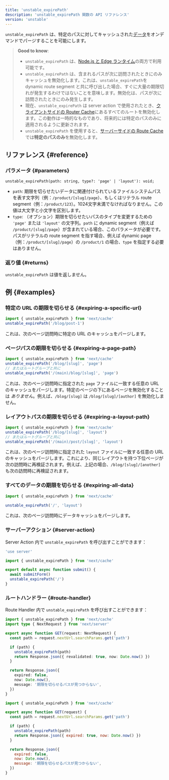 ```yaml
---
title: 'unstable_expirePath'
description: 'unstable_expirePath 関数の API リファレンス'
version: 'unstable'
---
```


`unstable_expirePath` は、特定のパスに対してキャッシュされた[データ](/docs/app/building-your-application/caching)をオンデマンドでパージすることを可能にします。

> **Good to know**:
>
> - `unstable_expirePath` は、[Node.js と Edge ランタイム](/docs/app/building-your-application/rendering/edge-and-nodejs-runtimes)の両方で利用可能です。
> - `unstable_expirePath` は、含まれるパスが次に訪問されたときにのみキャッシュを無効化します。これは、`unstable_expirePath`を dynamic route segment と共に呼び出した場合、すぐに大量の期限切れが発生するわけではないことを意味します。無効化は、パスが次に訪問されたときにのみ発生します。
> - 現在、`unstable_expirePath` は server action で使用されたとき、[クライアントサイドの Router Cache](/docs/app/building-your-application/caching#client-side-router-cache)にあるすべてのルートを無効化します。この動作は一時的なものであり、将来的には特定のパスのみに適用されるように更新されます。
> - `unstable_expirePath` を使用すると、[サーバーサイドの Route Cache](/docs/app/building-your-application/caching#full-route-cache)では**特定のパスのみ**を無効化します。

## リファレンス {#reference}

### パラメータ {#parameters}

```tsx
unstable_expirePath(path: string, type?: 'page' | 'layout'): void;
```

- `path`: 期限を切らせたいデータに関連付けられているファイルシステムパスを表す文字列（例：`/product/[slug]/page`）、もしくはリテラル route segment（例：`/product/123`）。1024文字未満でなければなりません。この値は大文字と小文字を区別します。
- `type`: （オプション）期限を切らせたいパスのタイプを変更するための `'page'` または `'layout'` の文字列。`path` に dynamic segment（例えば `/product/[slug]/page`）が含まれている場合、このパラメータが必要です。パスがリテラルの route segment を指す場合、例えば dynamic page（例：`/product/[slug]/page`）の `/product/1` の場合、`type` を指定する必要はありません。

### 返り値 {#returns}

`unstable_expirePath` は値を返しません。

## 例 {#examples}

### 特定の URL の期限を切らせる {#expiring-a-specific-url}

```ts
import { unstable_expirePath } from 'next/cache'
unstable_expirePath('/blog/post-1')
```

これは、次のページ訪問時に特定の URL のキャッシュをパージします。

### ページパスの期限を切らせる {#expiring-a-page-path}

```ts
import { unstable_expirePath } from 'next/cache'
unstable_expirePath('/blog/[slug]', 'page')
// またはルートグループと共に
unstable_expirePath('/(main)/blog/[slug]', 'page')
```

これは、次のページ訪問時に指定された `page` ファイルに一致する任意の URL のキャッシュをパージします。特定のページの下にあるページを無効化することは _ありません_。例えば、`/blog/[slug]` は `/blog/[slug]/[author]` を無効化しません。

### レイアウトパスの期限を切らせる {#expiring-a-layout-path}

```ts
import { unstable_expirePath } from 'next/cache'
unstable_expirePath('/blog/[slug]', 'layout')
// またはルートグループと共に
unstable_expirePath('/(main)/post/[slug]', 'layout')
```

これは、次のページ訪問時に指定された `layout` ファイルに一致する任意の URL のキャッシュをパージします。これにより、同じレイアウトを持つ下位ページが次の訪問時に再検証されます。例えば、上記の場合、`/blog/[slug]/[another]` も次の訪問時に再検証されます。

### すべてのデータの期限を切らせる {#expiring-all-data}

```ts
import { unstable_expirePath } from 'next/cache'

unstable_expirePath('/', 'layout')
```

これは、次のページ訪問時にデータキャッシュをパージします。

### サーバーアクション {#server-action}

Server Action 内で `unstable_expirePath` を呼び出すことができます：

<Tabs>
<TabItem value="ts" label="TypeScript">

```ts title="app/actions.ts" switcher
'use server'

import { unstable_expirePath } from 'next/cache'

export default async function submit() {
  await submitForm()
  unstable_expirePath('/')
}
```

</TabItem>
</Tabs>

### ルートハンドラー {#route-handler}

Route Handler 内で `unstable_expirePath` を呼び出すことができます：

<Tabs>
<TabItem value="ts" label="TypeScript">

```ts title="app/api/expire/route.ts" switcher
import { unstable_expirePath } from 'next/cache'
import type { NextRequest } from 'next/server'

export async function GET(request: NextRequest) {
  const path = request.nextUrl.searchParams.get('path')

  if (path) {
    unstable_expirePath(path)
    return Response.json({ revalidated: true, now: Date.now() })
  }

  return Response.json({
    expired: false,
    now: Date.now(),
    message: '期限を切らせるパスが見つからない',
  })
}
```

</TabItem>
<TabItem value="js" label="JavaScript">

```js title="app/api/expire/route.js" switcher
import { unstable_expirePath } from 'next/cache'

export async function GET(request) {
  const path = request.nextUrl.searchParams.get('path')

  if (path) {
    unstable_expirePath(path)
    return Response.json({ expired: true, now: Date.now() })
  }

  return Response.json({
    expired: false,
    now: Date.now(),
    message: '期限を切らせるパスが見つからない',
  })
}
```

</TabItem>
</Tabs>
